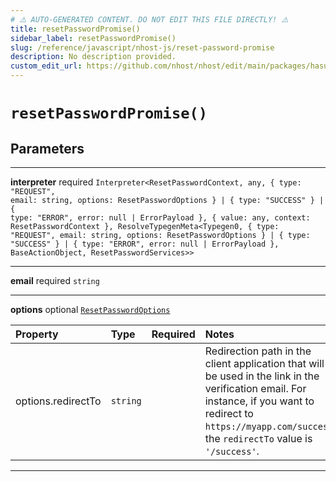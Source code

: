 ```yaml
---
# ⚠️ AUTO-GENERATED CONTENT. DO NOT EDIT THIS FILE DIRECTLY! ⚠️
title: resetPasswordPromise()
sidebar_label: resetPasswordPromise()
slug: /reference/javascript/nhost-js/reset-password-promise
description: No description provided.
custom_edit_url: https://github.com/nhost/nhost/edit/main/packages/hasura-auth-js/src/promises/resetPassword.ts#L15
---
```


# `resetPasswordPromise()`

## Parameters

---

**<span className="parameter-name">interpreter</span>** <span className="optional-status">required</span> <code>Interpreter&lt;ResetPasswordContext, any, { type: "REQUEST", email: string, options: ResetPasswordOptions } &#124; { type: "SUCCESS" } &#124; { type: "ERROR", error: null &#124; ErrorPayload }, { value: any, context: ResetPasswordContext }, ResolveTypegenMeta&lt;Typegen0, { type: "REQUEST", email: string, options: ResetPasswordOptions } &#124; { type: "SUCCESS" } &#124; { type: "ERROR", error: null &#124; ErrorPayload }, BaseActionObject, ResetPasswordServices&gt;&gt;</code>

---

**<span className="parameter-name">email</span>** <span className="optional-status">required</span> <code>string</code>

---

**<span className="parameter-name">options</span>** <span className="optional-status">optional</span> [`ResetPasswordOptions`](/reference/docgen/javascript/nhost-js/types/reset-password-options)

| Property                                                                                       | Type                | Required | Notes                                                                                                                                                                                                             |
| :--------------------------------------------------------------------------------------------- | :------------------ | :------: | :---------------------------------------------------------------------------------------------------------------------------------------------------------------------------------------------------------------- |
| <span className="parameter-name"><span className="light-grey">options.</span>redirectTo</span> | <code>string</code> |          | Redirection path in the client application that will be used in the link in the verification email. For instance, if you want to redirect to `https://myapp.com/success`, the `redirectTo` value is `'/success'`. |

---
